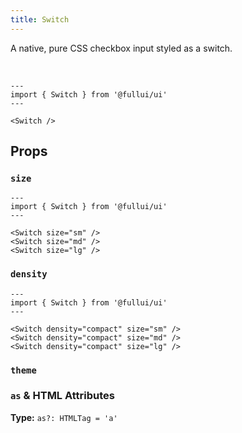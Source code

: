 ```yaml
---
title: Switch
---
```



A native, pure CSS checkbox input styled as a switch.

<br />

```astro live
---
import { Switch } from '@fullui/ui'
---

<Switch />
```

## Props

### `size`

<SizeProp />

```astro live
---
import { Switch } from '@fullui/ui'
---

<Switch size="sm" />
<Switch size="md" />
<Switch size="lg" />
```

### `density`

<DensityProp />

```astro live
---
import { Switch } from '@fullui/ui'
---

<Switch density="compact" size="sm" />
<Switch density="compact" size="md" />
<Switch density="compact" size="lg" />
```

### `theme`

<ThemeProp />

### `as` & HTML Attributes

**Type:** `as?: HTMLTag = 'a'`

<AsProp />
